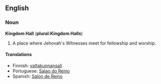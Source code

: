==English==

===Noun===
'''Kingdom Hall''' ('''plural:Kingdom Halls''')

#A place where Jehovah's Witnesses meet for fellowship and worship.

====Translations====
*Finnish: [[valtakunnansali]]
*Portuguese: [[Salao do Reino]]
*Spanish: [[Salon de Reino]]